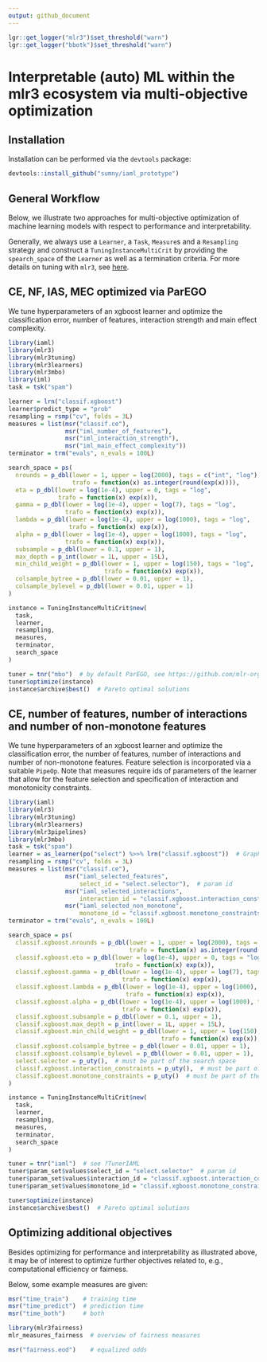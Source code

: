 ```yaml
---
output: github_document
---
```


```r
lgr::get_logger("mlr3")$set_threshold("warn")
lgr::get_logger("bbotk")$set_threshold("warn")
```

# Interpretable (auto) ML within the mlr3 ecosystem via multi-objective optimization

## Installation

Installation can be performed via the `devtools` package:

```r
devtools::install_github("sumny/iaml_prototype")
```

## General Workflow

Below, we illustrate two approaches for multi-objective optimization of machine learning models with respect to
performance and interpretability.

Generally, we always use a `Learner`, a `Task`, `Measure`s and a `Resampling` strategy and construct a
`TuningInstanceMultiCrit` by providing the `spearch_space` of the `Learner` as well as a termination criteria.
For more details on tuning with `mlr3`, see [here](https://mlr3book.mlr-org.com/optimization.html).

## CE, NF, IAS, MEC optimized via ParEGO

We tune hyperparameters of an xgboost learner and optimize the classification error, number of features, interaction
strength and main effect complexity.

```r
library(iaml)
library(mlr3)
library(mlr3tuning)
library(mlr3learners)
library(mlr3mbo)
library(iml)
task = tsk("spam")

learner = lrn("classif.xgboost")
learner$predict_type = "prob"
resampling = rsmp("cv", folds = 3L)
measures = list(msr("classif.ce"),
                msr("iml_number_of_features"),
                msr("iml_interaction_strength"),
                msr("iml_main_effect_complexity"))
terminator = trm("evals", n_evals = 100L)

search_space = ps(
  nrounds = p_dbl(lower = 1, upper = log(2000), tags = c("int", "log"),
                  trafo = function(x) as.integer(round(exp(x)))),
  eta = p_dbl(lower = log(1e-4), upper = 0, tags = "log",
              trafo = function(x) exp(x)),
  gamma = p_dbl(lower = log(1e-4), upper = log(7), tags = "log",
                trafo = function(x) exp(x)),
  lambda = p_dbl(lower = log(1e-4), upper = log(1000), tags = "log",
                 trafo = function(x) exp(x)),
  alpha = p_dbl(lower = log(1e-4), upper = log(1000), tags = "log",
                trafo = function(x) exp(x)),
  subsample = p_dbl(lower = 0.1, upper = 1),
  max_depth = p_int(lower = 1L, upper = 15L),
  min_child_weight = p_dbl(lower = 1, upper = log(150), tags = "log",
                           trafo = function(x) exp(x)),
  colsample_bytree = p_dbl(lower = 0.01, upper = 1),
  colsample_bylevel = p_dbl(lower = 0.01, upper = 1)
)

instance = TuningInstanceMultiCrit$new(
  task,
  learner,
  resampling,
  measures,
  terminator,
  search_space
)

tuner = tnr("mbo")  # by default ParEGO, see https://github.com/mlr-org/mlr3mbo for details
tuner$optimize(instance)
instance$archive$best()  # Pareto optimal solutions
```

## CE, number of features, number of interactions and number of non-monotone features

We tune hyperparameters of an xgboost learner and optimize the classification error, the number of features, number of
interactions and number of non-monotone features.
Feature selection is incorporated via a suitable `PipeOp`.
Note that measures require ids of parameters of the learner that allow for the feature selection and specification of
interaction and monotonicity constraints.

```r
library(iaml)
library(mlr3)
library(mlr3tuning)
library(mlr3learners)
library(mlr3pipelines)
library(mlr3mbo)
task = tsk("spam")
learner = as_learner(po("select") %>>% lrn("classif.xgboost"))  # GraphLearner via mlr3pipelines
resampling = rsmp("cv", folds = 3L)
measures = list(msr("classif.ce"),
                msr("iaml_selected_features",
                    select_id = "select.selector"),  # param id
                msr("iaml_selected_interactions",
                    interaction_id = "classif.xgboost.interaction_constraints"),  # param id
                msr("iaml_selected_non_monotone",
                    monotone_id = "classif.xgboost.monotone_constraints"))  # param id
terminator = trm("evals", n_evals = 100L)

search_space = ps(
  classif.xgboost.nrounds = p_dbl(lower = 1, upper = log(2000), tags = c("int", "log"),
                                  trafo = function(x) as.integer(round(exp(x)))),
  classif.xgboost.eta = p_dbl(lower = log(1e-4), upper = 0, tags = "log",
                              trafo = function(x) exp(x)),
  classif.xgboost.gamma = p_dbl(lower = log(1e-4), upper = log(7), tags = "log",
                                trafo = function(x) exp(x)),
  classif.xgboost.lambda = p_dbl(lower = log(1e-4), upper = log(1000), tags = "log",
                                 trafo = function(x) exp(x)),
  classif.xgboost.alpha = p_dbl(lower = log(1e-4), upper = log(1000), tags = "log",
                                trafo = function(x) exp(x)),
  classif.xgboost.subsample = p_dbl(lower = 0.1, upper = 1),
  classif.xgboost.max_depth = p_int(lower = 1L, upper = 15L),
  classif.xgboost.min_child_weight = p_dbl(lower = 1, upper = log(150), tags = "log",
                                           trafo = function(x) exp(x)),
  classif.xgboost.colsample_bytree = p_dbl(lower = 0.01, upper = 1),
  classif.xgboost.colsample_bylevel = p_dbl(lower = 0.01, upper = 1),
  select.selector = p_uty(),  # must be part of the search space
  classif.xgboost.interaction_constraints = p_uty(),  # must be part of the search space
  classif.xgboost.monotone_constraints = p_uty()  # must be part of the search space
)

instance = TuningInstanceMultiCrit$new(
  task,
  learner,
  resampling,
  measures,
  terminator,
  search_space
)

tuner = tnr("iaml")  # see ?TunerIAML
tuner$param_set$values$select_id = "select.selector"  # param id
tuner$param_set$values$interaction_id = "classif.xgboost.interaction_constraints"  # param id
tuner$param_set$values$monotone_id = "classif.xgboost.monotone_constraints"  # param id

tuner$optimize(instance)
instance$archive$best()  # Pareto optimal solutions
```

## Optimizing additional objectives

Besides optimizing for performance and interpretability as illustrated above, it may be of interest to optimize further
objectives related to, e.g., computational efficiency or fairness.

Below, some example measures are given:

```r
msr("time_train")    # training time
msr("time_predict")  # prediction time
msr("time_both")     # both

library(mlr3fairness)
mlr_measures_fairness  # overview of fairness measures

msr("fairness.eod")    # equalized odds
```
